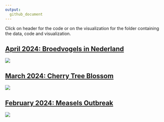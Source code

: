 ```yaml
---
output: 
  github_document
---
```


Click on header for the code or on the visualization for the folder containing the data, code and visualization.

## [April 2024: Broedvogels in Nederland](https://github.com/Willem-Jelle/Projects/blob/main/2024-04_broedvogels/2024-04_broedvogels_code.R)

<a href='https://github.com/Willem-Jelle/Projects/blob/main/2024-04_broedvogels'>
  <img src='2024-04_broedvogels/2024-04_broedvogels_viz_01.png'/></a>
  
## [March 2024: Cherry Tree Blossom](https://github.com/Willem-Jelle/Projects/blob/main/2024-03_cherry_tree_blossom/2024-03_cherry_tree_blossom_code.R)

<a href='https://github.com/Willem-Jelle/Projects/tree/main/2024-04_broedvogels'>
  <img src='2024-03_cherry_tree_blossom/2024-03_cherry_tree_blossom_viz.png'/></a>
  
## [February 2024: Measels Outbreak](https://github.com/Willem-Jelle/Projects/blob/main/2024-02_measels_outbreak/2024-02_measels_outbreak_code.R)

<a href='https://github.com/Willem-Jelle/Projects/tree/main/2024-03_cherry_tree_blossom'>
  <img src='2024-02_measels_outbreak/2024-02_measels_outbreak_viz.png'/></a>





